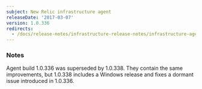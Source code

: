 ```yaml
---
subject: New Relic infrastructure agent
releaseDate: '2017-03-07'
version: 1.0.336
redirects:
  - /docs/release-notes/infrastructure-release-notes/infrastructure-agent-release-notes/new-relic-infrastructure-agent-10338-0
---
```


### Notes

Agent build 1.0.336 was superseded by 1.0.338. They contain the same improvements, but 1.0.338 includes a Windows release and fixes a dormant issue introduced in 1.0.336.
